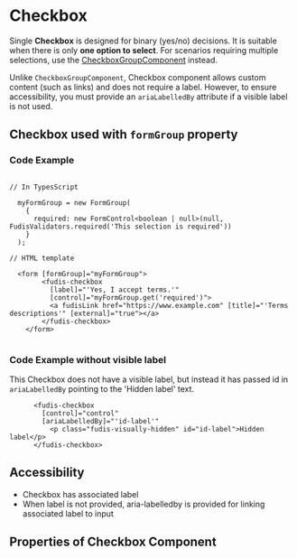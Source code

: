
<Meta title="Components/Form/Checkbox" />

# Checkbox

Single **Checkbox** is designed for binary (yes/no) decisions. It is suitable when there is only **one option to select**. For scenarios requiring multiple selections, use the [CheckboxGroupComponent](/docs/components-form-checkbox-group--documentation) instead.

Unlike `CheckboxGroupComponent`, Checkbox component allows custom content (such as links) and does not require a label. However, to ensure accessibility, you must provide an `ariaLabelledBy` attribute if a visible label is not used.

## Checkbox used with `formGroup` property

### Code Example

```

// In TypesScript

  myFormGroup = new FormGroup(
    {
      required: new FormControl<boolean | null>(null, FudisValidators.required('This selection is required'))
    }
  );

// HTML template

  <form [formGroup]="myFormGroup">
        <fudis-checkbox
          [label]="'Yes, I accept terms.'"
          [control]="myFormGroup.get('required')">
          <a fudisLink href="https://www.example.com" [title]="'Terms descriptions'" [external]="true"></a>
        </fudis-checkbox>
    </form>


```

### Code Example without visible label

This Checkbox does not have a visible label, but instead it has passed id in `ariaLabelledBy` pointing to the 'Hidden label' text.

```
      <fudis-checkbox
        [control]="control"
        [ariaLabelledBy]="'id-label'"
          <p class="fudis-visually-hidden" id="id-label">Hidden label</p>
      </fudis-checkbox>

```

## Accessibility

- Checkbox has associated label
- When label is not provided, aria-labelledby is provided for linking associated label to input

## Properties of Checkbox Component

<ArgTypes of={CheckboxComponent} />